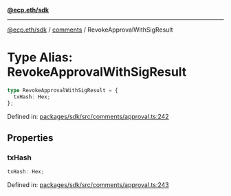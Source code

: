 [**@ecp.eth/sdk**](../../index.mdx)

***

[@ecp.eth/sdk](/sdk-reference/index.mdx) / [comments](/sdk-reference/comments/index.mdx) / RevokeApprovalWithSigResult

# Type Alias: RevokeApprovalWithSigResult

```ts
type RevokeApprovalWithSigResult = {
  txHash: Hex;
};
```

Defined in: [packages/sdk/src/comments/approval.ts:242](https://github.com/ecp-eth/comments-monorepo/blob/main/packages/sdk/src/comments/approval.ts#L242)

## Properties

### txHash

```ts
txHash: Hex;
```

Defined in: [packages/sdk/src/comments/approval.ts:243](https://github.com/ecp-eth/comments-monorepo/blob/main/packages/sdk/src/comments/approval.ts#L243)
